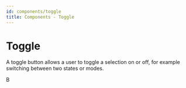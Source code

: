 ```yaml
---
id: components/toggle
title: Components - Toggle
---
```


# Toggle

A toggle button allows a user to toggle a selection on or off, for example switching between two states or modes.

<Example>
  <Toggle><Text size={4} weight={4}>B</Text></Toggle>
</Example>